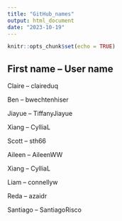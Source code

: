 ```yaml
---
title: "GitHub_names"
output: html_document
date: "2023-10-19"
---
```


```r
knitr::opts_chunk$set(echo = TRUE)
```

## First name -- User name

Claire -- claireduq

Ben -- bwechtenhiser

Jiayue -- TiffanyJiayue

Xiang -- CylliaL

Scott -- sth66

Aileen -- AileenWW

Xiang -- CylliaL

Liam -- connellyw

Reda -- azaidr

Santiago -- SantiagoRisco


